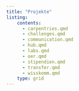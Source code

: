 ---
title: "Projekte"
listing:
    contents:
      - carpentries.qmd
      - challenges.qmd
      - communication.qmd
      - hub.qmd
      - labs.qmd
      - oer.qmd
      - stipendien.qmd
      - transfer.qmd
      - wisskomm.qmd
    type: grid
---

